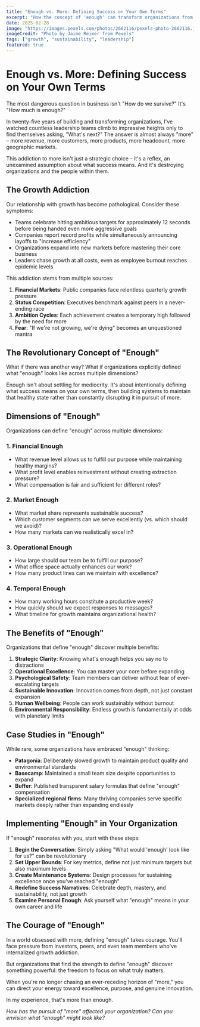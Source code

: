 ```yaml
---
title: "Enough vs. More: Defining Success on Your Own Terms"
excerpt: "How the concept of 'enough' can transform organizations from growth-addicted to sustainably successful."
date: 2025-02-28
image: "https://images.pexels.com/photos/2662116/pexels-photo-2662116.jpeg"
imageCredit: "Photo by Jaime Reimer from Pexels"
tags: ["growth", "sustainability", "leadership"]
featured: true
---
```


# Enough vs. More: Defining Success on Your Own Terms

The most dangerous question in business isn't "How do we survive?" It's "How much is enough?"

In twenty-five years of building and transforming organizations, I've watched countless leadership teams climb to impressive heights only to find themselves asking, "What's next?" The answer is almost always "more" – more revenue, more customers, more products, more headcount, more geographic markets.

This addiction to more isn't just a strategic choice – it's a reflex, an unexamined assumption about what success means. And it's destroying organizations and the people within them.

## The Growth Addiction

Our relationship with growth has become pathological. Consider these symptoms:

- Teams celebrate hitting ambitious targets for approximately 12 seconds before being handed even more aggressive goals
- Companies report record profits while simultaneously announcing layoffs to "increase efficiency"
- Organizations expand into new markets before mastering their core business
- Leaders chase growth at all costs, even as employee burnout reaches epidemic levels

This addiction stems from multiple sources:

1. **Financial Markets**: Public companies face relentless quarterly growth pressure
2. **Status Competition**: Executives benchmark against peers in a never-ending race
3. **Ambition Cycles**: Each achievement creates a temporary high followed by the need for more
4. **Fear**: "If we're not growing, we're dying" becomes an unquestioned mantra

## The Revolutionary Concept of "Enough"

What if there was another way? What if organizations explicitly defined what "enough" looks like across multiple dimensions?

Enough isn't about settling for mediocrity. It's about intentionally defining what success means on your own terms, then building systems to maintain that healthy state rather than constantly disrupting it in pursuit of more.

## Dimensions of "Enough"

Organizations can define "enough" across multiple dimensions:

### 1. Financial Enough
- What revenue level allows us to fulfill our purpose while maintaining healthy margins?
- What profit level enables reinvestment without creating extraction pressure?
- What compensation is fair and sufficient for different roles?

### 2. Market Enough
- What market share represents sustainable success?
- Which customer segments can we serve excellently (vs. which should we avoid)?
- How many markets can we realistically excel in?

### 3. Operational Enough
- How large should our team be to fulfill our purpose?
- What office space actually enhances our work?
- How many product lines can we maintain with excellence?

### 4. Temporal Enough
- How many working hours constitute a productive week?
- How quickly should we expect responses to messages?
- What timeline for growth maintains organizational health?

## The Benefits of "Enough"

Organizations that define "enough" discover multiple benefits:

1. **Strategic Clarity**: Knowing what's enough helps you say no to distractions
2. **Operational Excellence**: You can master your core before expanding
3. **Psychological Safety**: Team members can deliver without fear of ever-escalating targets
4. **Sustainable Innovation**: Innovation comes from depth, not just constant expansion
5. **Human Wellbeing**: People can work sustainably without burnout
6. **Environmental Responsibility**: Endless growth is fundamentally at odds with planetary limits

## Case Studies in "Enough"

While rare, some organizations have embraced "enough" thinking:

- **Patagonia**: Deliberately slowed growth to maintain product quality and environmental standards
- **Basecamp**: Maintained a small team size despite opportunities to expand
- **Buffer**: Published transparent salary formulas that define "enough" compensation
- **Specialized regional firms**: Many thriving companies serve specific markets deeply rather than expanding endlessly

## Implementing "Enough" in Your Organization

If "enough" resonates with you, start with these steps:

1. **Begin the Conversation**: Simply asking "What would 'enough' look like for us?" can be revolutionary
2. **Set Upper Bounds**: For key metrics, define not just minimum targets but also maximum levels
3. **Create Maintenance Systems**: Design processes for sustaining excellence once you've reached "enough"
4. **Redefine Success Narratives**: Celebrate depth, mastery, and sustainability, not just growth
5. **Examine Personal Enough**: Ask yourself what "enough" means in your own career and life

## The Courage of "Enough"

In a world obsessed with more, defining "enough" takes courage. You'll face pressure from investors, peers, and even team members who've internalized growth addiction.

But organizations that find the strength to define "enough" discover something powerful: the freedom to focus on what truly matters.

When you're no longer chasing an ever-receding horizon of "more," you can direct your energy toward excellence, purpose, and genuine innovation.

In my experience, that's more than enough.

*How has the pursuit of "more" affected your organization? Can you envision what "enough" might look like?*
